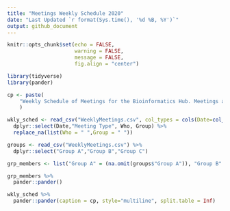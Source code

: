 ```yaml
---
title: "Meetings Weekly Schedule 2020"
date: "Last Updated `r format(Sys.time(), '%d %B, %Y')`"
output: github_document
---
```



```r
knitr::opts_chunk$set(echo = FALSE,
					  warning = FALSE, 
					  message = FALSE,
					  fig.align = "center")
```


```r
library(tidyverse)
library(pander)
```

```r
cp <- paste(
    "Weekly Schedule of Meetings for the Bioinformatics Hub. Meetings are now held using Zoom"
    )

wkly_sched <- read_csv("WeeklyMeetings.csv", col_types = cols(Date=col_date())) %>%
  dplyr::select(Date,"Meeting Type", Who, Group) %>%
  replace_na(list(Who = " ",Group = " "))

groups <- read_csv("WeeklyMeetings.csv") %>%
  dplyr::select("Group A","Group B","Group C")

grp_members <- list("Group A" = (na.omit(groups$"Group A")), "Group B" = (na.omit(groups$"Group B")), "Group C" =(na.omit(groups$"Group C")))

grp_members %>%
  pander::pander()

wkly_sched %>%
  pander::pander(caption = cp, style="multiline", split.table = Inf)
```

